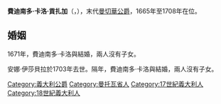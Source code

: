 {{Multiple issues|
{{Expand language|1=en|time=2021-01-02T06:05:52+00:00}}
{{Unreferenced|time=2021-01-02T06:05:52+00:00}}
}}
{{Infobox royalty
| name        = 費迪南多·卡洛·貢扎加
| image       = Ritratto del Duca Ferdinando Carlo Gonzaga.jpg
| succession  = 曼切華公爵
| reign       = 1665年8月14日 — 1708年7月5日
| predecessor = [[卡洛二世·貢扎加-尼維爾|卡洛二世]]
| birth_date  = {{birth date|1652|8|31|df=y}}
| birth_place = [[雷韋雷|雷韋雷]]
| death_date  = {{Death date and age|1708|7|5|1652|8|31||df=y}}
| death_place = [[帕多瓦|帕多瓦]]
| house       = [[貢扎加家族|貢扎加家族]]
| father      = [[卡洛二世·貢扎加-尼維爾|卡洛二世·貢扎加-尼維爾]]
| mother      = [[奧地利的伊莎貝拉·克拉拉|奧地利的伊莎貝拉·克拉拉]]
}}
'''費迪南多·卡洛·貢扎加'''（{{lang-it|Ferdinando Carlo Gonzaga}}，{{bd|1652年|8月31日|1708年|7月5日}}），末代[[曼托瓦统治者列表|曼切華公爵]]，1665年至1708年在位。

== 婚姻 ==
1671年，費迪南多·卡洛與{{le|安娜·伊莎貝拉·貢扎加|Anna Isabella Gonzaga}}結婚，兩人沒有子女。

安娜·伊莎貝拉於1703年去世。隔年，費迪南多·卡洛與{{le|洛林的蘇珊娜·恩里切塔|Suzanne Henriette of Lorraine}}結婚，兩人沒有子女。

[[Category:義大利公爵|Category:義大利公爵]]
[[Category:曼托瓦省人|Category:曼托瓦省人]]
[[Category:17世紀義大利人|Category:17世紀義大利人]]
[[Category:18世紀義大利人|Category:18世紀義大利人]]